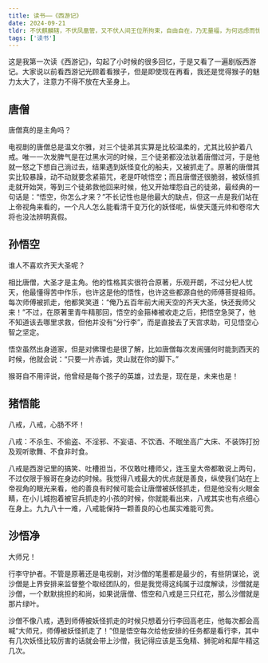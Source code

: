 ```yaml
---
title: 读书——《西游记》
date: 2024-09-21
tldr: 不伏麒麟辖，不伏凤凰管，又不伏人间王位所拘束，自由自在，乃无量福，为何远虑而忧也？
tags: ['读书']
---
```


这是我第一次读《西游记》，勾起了小时候的很多回忆，于是又看了一遍剧版西游记。大家说以前看西游记光顾着看猴子，但是即使现在再看，我还是觉得猴子的魅力太大了，注意力不得不放在大圣身上。

## 唐僧

唐僧真的是主角吗？

电视剧的唐僧总是温文尔雅，对三个徒弟其实算是比较温柔的，尤其比较护着八戒。唯一一次发脾气是在过黑水河的时候，三个徒弟都没法驮着唐僧过河，于是他就一怒之下想自己淌过去，结果遇到妖怪变化的船夫，又被抓走了。原著的唐僧其实比较暴躁，动不动就要念紧箍咒，老是吓唬悟空；而且唐僧还很脆弱，被妖怪抓走就开始哭，等到三个徒弟救他回来时候，他又开始埋怨自己的徒弟，最经典的一句话是：“悟空，你怎么才来？”不长记性也是他最大的缺点，但这一点是我们站在上帝视角来看的，一个凡人怎么能看清千变万化的妖怪呢，纵使天蓬元帅和卷帘大将也没法辨明真假。

## 孙悟空

谁人不喜欢齐天大圣呢？

相比唐僧，大圣才是主角。他的性格其实很符合原著，乐观开朗，不过分杞人忧天，他最懂得苦中作乐，也许这是他的悟性，也许这些都源自他的师傅菩提祖师。每次师傅被抓走，他都笑笑道：“俺乃五百年前大闹天空的齐天大圣，快还我师父来！”不过，在原著里青牛精那回，悟空的金箍棒被收走之后，把悟空急哭了，他不知道该去哪里求救，但他并没有“分行李”，而是直接去了天宫求助，可见悟空心智之坚定。

悟空虽然出身道家，但是对佛理也是很了解，比如唐僧每次发闹骚何时能到西天的时候，他就会说：“只要一片赤诚，灵山就在你的脚下。”

猴哥自不用评说，他曾经是每个孩子的英雄，过去是，现在是，未来也是！

## 猪悟能

八戒，八戒，心肠不坏！

八戒：不杀生、不偷盗、不淫邪、不妄语、不饮酒、不眠坐高广大床、不装饰打扮及观听歌舞、不食非时食。

八戒是西游记里的搞笑、吐槽担当，不仅敢吐槽师父，连玉皇大帝都敢说上两句，不过仅限于猴哥在身边的时候。我觉得八戒最大的优点就是善良，纵使我们站在上帝视角的眼光来看，他的善良有时候可能会让唐僧被妖怪抓走，但是他没有火眼金睛，在小儿城抱着被官兵抓走的小孩的时候，你就能看出来，八戒其实也有点细心在身上。九九八十一难，八戒能保持一颗善良的心也属实难能可贵。

## 沙悟净

大师兄！

行李守护者。不管是原著还是电视剧，对沙僧的笔墨都是最少的，有些阴谋论，说沙僧是上界安排来监督整个取经团队的，但是我觉得这纯属于过度解读，沙僧就是沙僧，一个默默挑担的和尚，如果说唐僧、悟空和八戒是三只红花，那么沙僧就是那片绿叶。

沙僧不像八戒，遇到师傅被妖怪抓走的时候只想着分行李回高老庄，他每次都会高喊“大师兄，师傅被妖怪抓走了！”但是悟空每次给他安排的任务都是看行李，其中有几次妖怪比较厉害的话就会带上沙僧，我记得应该是玉兔精、狮驼岭和犀牛精这几次。
